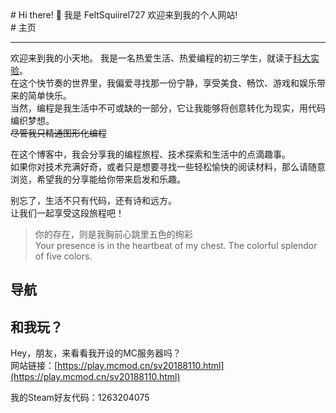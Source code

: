 
<BaseLayout title="Home">
  <BaseCard title="Home">
    <div class="flex">
      <div class="p-6">
          # Hi there! 👋
          我是 FeltSquiirel727  
          欢迎来到我的个人网站!  
      </div>
    </div>

  </BaseCard>

  <BaseCard title="Home" image="/index.webp">
# 主页

---

欢迎来到我的小天地。
我是一名热爱生活、热爱编程的初三学生，就读于[科大实验](http://www.dzkdsyzx.com/)。  
在这个快节奏的世界里，我偏爱寻找那一份宁静，享受美食、畅饮、游戏和娱乐带来的简单快乐。  
当然，编程是我生活中不可或缺的一部分，它让我能够将创意转化为现实，用代码编织梦想。  
~~尽管我只精通图形化编程~~  

在这个博客中，我会分享我的编程旅程、技术探索和生活中的点滴趣事。  
如果你对技术充满好奇，或者只是想要寻找一些轻松愉快的阅读材料，那么请随意浏览，希望我的分享能给你带来启发和乐趣。  

别忘了，生活不只有代码，还有诗和远方。  
让我们一起享受这段旅程吧！ 

> 你的存在，则是我胸前心跳里五色的绚彩  
> Your presence is in the heartbeat of my chest. The colorful splendor of five colors.  

## 导航

<div class="grid grid-cols-2 gap-4">
<LinkCard
  title="博客"
  desc="想到的与看到的"
  url="/blog"
  target="_self"
/>

<LinkCard
  title="项目"
  desc="想法的实现"
  url="/project"
  target="_self"
/>

<LinkCard
  title="关于"
  desc="“我”与博客"
  url="/about"
  target="_self"
/>

<LinkCard
  title="友链"
  desc="有趣的灵魂"
  url="/friend"
  target="_self"
/>
</div>

## 和我玩？  

Hey，朋友，来看看我开设的MC服务器吗？  
网站链接：[https://play.mcmod.cn/sv20188110.html](https://play.mcmod.cn/sv20188110.html)  

我的Steam好友代码：1263204075  

  </BaseCard>
</BaseLayout>

